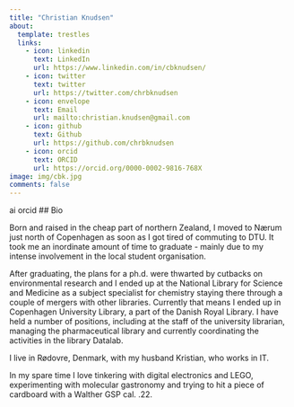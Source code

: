 ```yaml
---
title: "Christian Knudsen"
about:
  template: trestles
  links: 
    - icon: linkedin
      text: LinkedIn
      url: https://www.linkedin.com/in/cbknudsen/
    - icon: twitter
      text: twitter
      url: https://twitter.com/chrbknudsen
    - icon: envelope
      text: Email
      url: mailto:christian.knudsen@gmail.com
    - icon: github
      text: Github
      url: https://github.com/chrbknudsen
    - icon: orcid
      text: ORCID
      url: https://orcid.org/0000-0002-9816-768X
image: img/cbk.jpg
comments: false
---
```

ai orcid
## Bio

Born and raised in the cheap part of northern Zealand, I moved to Nærum just 
north of Copenhagen as soon as I got tired of commuting to DTU. It took me an 
inordinate amount of time to graduate - mainly due to my intense involvement in 
the local student organisation. 

After graduating, the plans for a ph.d. were thwarted by cutbacks on 
environmental research and I ended up at the National Library for Science and 
Medicine as a subject specialist for chemistry staying there through a 
couple of mergers with 
other libraries. Currently that means I ended up in Copenhagen University Library, a 
part of the Danish Royal Library. I have held a number of positions, including at the staff of the 
university librarian, managing the pharmaceutical library and currently 
coordinating the activities in the library Datalab.

I live in Rødovre, Denmark, with my husband Kristian, who works in IT. 

In my spare time I love tinkering with digital electronics and LEGO, experimenting
with molecular gastronomy and trying to hit a piece of cardboard with a 
Walther GSP cal. .22. 
